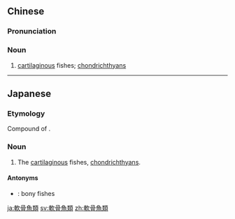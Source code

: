 {{also|软骨鱼类}}
==Chinese==
{{zh-forms|s=软骨鱼类|type=31}}

===Pronunciation===
{{zh-pron
|m=ruǎngǔyúlèi
|c=jyun5 gwat1 jyu4 leoi6
|cat=n
}}

===Noun===
{{zh-noun}}

# [[cartilaginous]] fishes; [[chondrichthyan]]s

----

==Japanese==
{{ja-kanjitab|軟|骨|魚|類}}

===Etymology===
Compound of {{compound|lang=ja|sort=なんこつぎょるい|軟骨|tr1=nankotsu|t1=cartilage|魚類|tr2=gyorui|t2=fish, as a biologic group}}.

===Noun===
{{ja-noun|なんこつ ぎょるい}}

# The [[cartilaginous]] fishes, [[chondrichthyan]]s.

====Antonyms====
* {{ja-r|硬骨魚類|こうこつ ぎょるい}}: bony fishes

[[ja:軟骨魚類]]
[[sv:軟骨魚類]]
[[zh:軟骨魚類]]